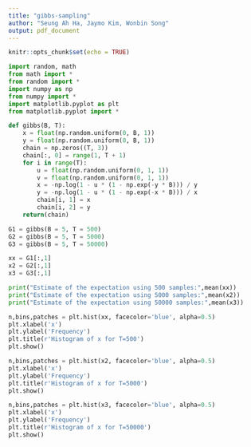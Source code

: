```yaml
---
title: "gibbs-sampling"
author: "Seung Ah Ha, Jaymo Kim, Wonbin Song"
output: pdf_document
---
```


```r
knitr::opts_chunk$set(echo = TRUE)
```

```python
import random, math
from math import *
from random import *
import numpy as np
from numpy import *
import matplotlib.pyplot as plt
from matplotlib.pyplot import *

def gibbs(B, T):
    x = float(np.random.uniform(0, B, 1))
    y = float(np.random.uniform(0, B, 1))
    chain = np.zeros((T, 3))
    chain[:, 0] = range(1, T + 1)
    for i in range(T):
        u = float(np.random.uniform(0, 1, 1))
        v = float(np.random.uniform(0, 1, 1))
        x = -np.log(1 - u * (1 - np.exp(-y * B))) / y
        y = -np.log(1 - u * (1 - np.exp(-x * B))) / x
        chain[i, 1] = x
        chain[i, 2] = y
    return(chain)

G1 = gibbs(B = 5, T = 500)
G2 = gibbs(B = 5, T = 5000)
G3 = gibbs(B = 5, T = 50000)

xx = G1[:,1]
x2 = G2[:,1]
x3 = G3[:,1]

print("Estimate of the expectation using 500 samples:",mean(xx))
print("Estimate of the expectation using 5000 samples:",mean(x2))
print("Estimate of the expectation using 50000 samples:",mean(x3))

n,bins,patches = plt.hist(xx, facecolor='blue', alpha=0.5)
plt.xlabel('x')
plt.ylabel('Frequency')
plt.title(r'Histogram of x for T=500')
plt.show()

n,bins,patches = plt.hist(x2, facecolor='blue', alpha=0.5)
plt.xlabel('x')
plt.ylabel('Frequency')
plt.title(r'Histogram of x for T=5000')
plt.show()

n,bins,patches = plt.hist(x3, facecolor='blue', alpha=0.5)
plt.xlabel('x')
plt.ylabel('Frequency')
plt.title(r'Histogram of x for T=50000')
plt.show()

```


